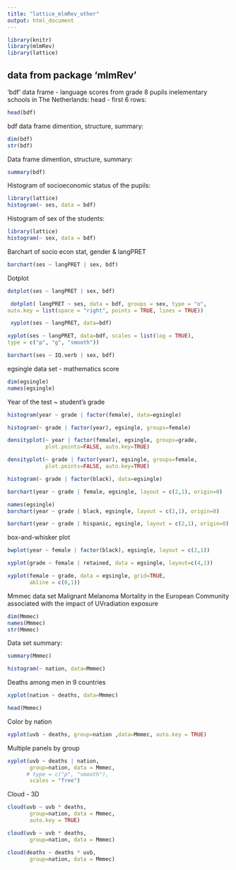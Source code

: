 ```yaml
---
title: "lattice_mlmRev_other"
output: html_document
---
```


```r
library(knitr)
library(mlmRev)
library(lattice)
```
## data from package ‘mlmRev’

'bdf' data frame -  language  scores  from  grade  8  pupils  inelementary schools in The Netherlands:
head - first 6 rows:
```r
head(bdf)
```
bdf data frame dimention, structure, summary:
```r
dim(bdf)
str(bdf)
```

Data frame dimention, structure, summary:
```r
summary(bdf)
```
Histogram of socioeconomic status of the pupils:
```r
library(lattice)
histogram(~ ses, data = bdf)
```
Histogram of sex of the students:
```r
library(lattice)
histogram(~ sex, data = bdf)
```
Barchart of socio econ stat, gender & langPRET
```r
barchart(ses ~ langPRET | sex, bdf)
```
Dotplot
```r
dotplot(ses ~ langPRET | sex, bdf)
```

```r
 dotplot( langPRET ~ ses, data = bdf, groups = sex, type = "o",
auto.key = list(space = "right", points = TRUE, lines = TRUE))
```

```r
 xyplot(ses ~ langPRET, data=bdf)
```


```r
xyplot(ses ~ langPRET, data=bdf, scales = list(log = TRUE),
type = c("p", "g", "smooth"))
```

```r
barchart(ses ~ IQ.verb | sex, bdf)
```

egsingle data set - mathematics score
```r
dim(egsingle)
names(egsingle)
```

Year of the test ~ student's grade
```r
histogram(year ~ grade | factor(female), data=egsingle)
```

```r
histogram(~ grade | factor(year), egsingle, groups=female)
```


```r
densityplot(~ year | factor(female), egsingle, groups=grade,
            plot.points=FALSE, auto.key=TRUE)
```

```r
densityplot(~ grade | factor(year), egsingle, groups=female,
            plot.points=FALSE, auto.key=TRUE)
```

```r
histogram(~ grade | factor(black), data=egsingle)
```

```r
barchart(year ~ grade | female, egsingle, layout = c(2,1), origin=0)
```

```r
names(egsingle)
barchart(year ~ grade | black, egsingle, layout = c(2,1), origin=0)
```

```r

barchart(year ~ grade | hispanic, egsingle, layout = c(2,1), origin=0)
```
box-and-whisker plot
```r
bwplot(year ~ female | factor(black), egsingle, layout = c(2,1))
```


```r
xyplot(grade ~ female | retained, data = egsingle, layout=c(4,1))

```

```r
xyplot(female ~ grade, data = egsingle, grid=TRUE,
       abline = c(0,1))
```
Mmmec data set
Malignant  Melanoma  Mortality  in  the  European  Community  associated  with  the  impact  of  UVradiation exposure
```r
dim(Mmmec)
names(Mmmec)
str(Mmmec)
```
Data set summary:
```r
summary(Mmmec)
```

```r
histogram(~ nation, data=Mmmec)
```
Deaths among men in 9 countries
```r
xyplot(nation ~ deaths, data=Mmmec)
```

```r
head(Mmmec)
```

Color by nation
```r
xyplot(uvb ~ deaths, group=nation ,data=Mmmec, auto.key = TRUE)
```

Multiple panels by group
```r

xyplot(uvb ~ deaths | nation,
       group=nation, data = Mmmec, 
      # type = c("p", "smooth"),
       scales = "free")
```

Cloud - 3D
```r
cloud(uvb ~ uvb * deaths,
       group=nation, data = Mmmec, 
       auto.key = TRUE)
```
```r
cloud(uvb ~ uvb * deaths,
       group=nation, data = Mmmec)
```

```r
cloud(deaths ~ deaths * uvb,
       group=nation, data = Mmmec)
```

